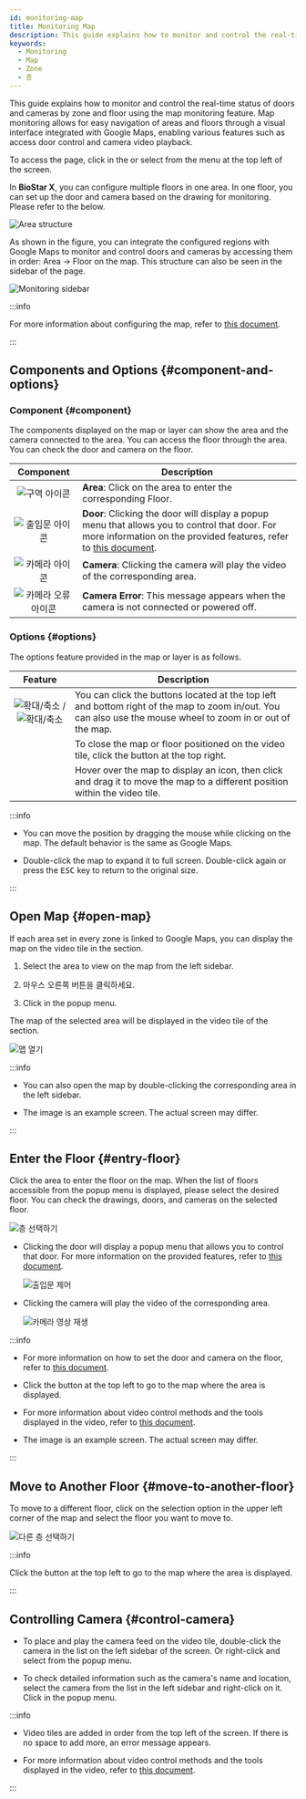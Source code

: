 ```yaml
---
id: monitoring-map
title: Monitoring Map
description: This guide explains how to monitor and control the real-time status of doors and cameras by zone and floor using the map monitoring feature. Visually manage areas and floor structures integrated with Google Maps, utilizing various features such as access control and camera video playback.
keywords:
  - Monitoring
  - Map
  - Zone
  - 층
---
```


This guide explains how to monitor and control the real-time status of doors and cameras by zone and floor using the map monitoring feature. Map monitoring allows for easy navigation of areas and floors through a visual interface integrated with Google Maps, enabling various features such as access door control and camera video playback.

To access the <Cmd sid='arena.title' /> page, click <Cmd sid='arena.title' /> in the <Cmd sid='shell.header.launcher' /> or select <Cmd sid='arena.title' /> from the menu at the top left of the screen.

In **BioStar X**, you can configure multiple floors in one area. In one floor, you can set up the door and camera based on the drawing for monitoring. Please refer to the below.

![Area structure](/img/common/monitoring-map-area-tree.png)

As shown in the figure, you can integrate the configured regions with Google Maps to monitor and control doors and cameras by accessing them in order: Area → Floor on the map. This structure can also be seen in the sidebar of the <Cmd sid='arena.title' /> page. 

![Monitoring sidebar](/img/common/monitoring-map-area-tree-example.png)

:::info

For more information about configuring the map, refer to [this document](#).

:::

## Components and Options {#component-and-options}

### Component {#component}

The components displayed on the map or layer can show the area and the camera connected to the area. You can access the floor through the area. You can check the door and camera on the floor.

<div className='col2--20-80'>

|                           Component                           | Description                                                                                                                                                                        |
| :-----------------------------------------------------------: | ---------------------------------------------------------------------------------------------------------------------------------------------------------------------------------- |
|      ![구역 아이콘](/img/common/monitoring-map-area-icon.svg)      | **Area**: Click on the area to enter the corresponding Floor.                                                                                                                      |
|   ![출입문 아이콘](/img/common/monitoring-map-floor-door-icon.svg)  | **Door**: Clicking the door will display a popup menu that allows you to control that door. For more information on the provided features, refer to [this document](control-door). |
|     ![카메라 아이콘](/img/common/monitoring-map-camera-icon.svg)    | **Camera**: Clicking the camera will play the video of the corresponding area.                                                                                                     |
| ![카메라 오류 아이콘](/img/common/monitoring-map-err-camera-icon.svg) | **Camera Error**: This message appears when the camera is not connected or powered off.                                                                                            |

</div>

### Options {#options}

The options feature provided in the map or layer is as follows.

<div className='col2--20-80'>

|                                                            Feature                                                           | Description                                                                                                                                                  |
| :--------------------------------------------------------------------------------------------------------------------------: | ------------------------------------------------------------------------------------------------------------------------------------------------------------ |
| ![확대/축소](/img/common/monitoring-map-zoom-reduce-vertical.svg) / ![확대/축소](/img/common/monitoring-map-zoom-reduce-horizon.svg) | You can click the buttons located at the top left and bottom right of the map to zoom in/out. You can also use the mouse wheel to zoom in or out of the map. |
|                                               <IcClose width='30' height='30'/>                                              | To close the map or floor positioned on the video tile, click the button at the top right.                                                                   |
|                                               <IcMove width='30' height='30'/>                                               | Hover over the map to display an icon, then click and drag it to move the map to a different position within the video tile.                                 |

</div>

:::info

* You can move the position by dragging the mouse while clicking on the map. The default behavior is the same as Google Maps.

* Double-click the map to expand it to full screen. Double-click again or press the <Kbd>ESC</Kbd> key to return to the original size.

:::

## Open Map {#open-map}

If each area set in every zone is linked to Google Maps, you can display the map on the video tile in the <Cmd sid='arena.title' /> section.

1. Select the area to view on the map from the left sidebar.

2. 마우스 오른쪽 버튼을 클릭하세요. 

3. Click <Cmd sid='arena.tree.contextMenu.openMap' /> in the popup menu.

The map of the selected area will be displayed in the video tile of the <Cmd sid='arena.title' /> section.

<Image src='/img/monitoring-map-open-map.png' alt='맵 열기' />

:::info

* You can also open the map by double-clicking the corresponding area in the left sidebar.

* The image is an example screen. The actual screen may differ.

:::

## Enter the Floor {#entry-floor}

Click the area to enter the floor on the map. When the list of floors accessible from the popup menu is displayed, please select the desired floor. You can check the drawings, doors, and cameras on the selected floor.

<Image src='/img/monitoring-map-select-floor.png' alt='층 선택하기' />

* Clicking the door will display a popup menu that allows you to control that door. For more information on the provided features, refer to [this document](control-door).

  <Image src='/img/monitoring-map-floor-control-door.png' alt='출입문 제어' />

* Clicking the camera will play the video of the corresponding area.

  <Image src='/img/monitoring-map-select-floor-play-video.png' alt='카메라 영상 재생' />

:::info

* For more information on how to set the door and camera on the floor, refer to [this document](#).

* Click the <IcBack/> button at the top left to go to the map where the area is displayed.

* For more information about video control methods and the tools displayed in the video, refer to [this document](monitoring-video#control-video).

* The image is an example screen. The actual screen may differ.

:::

## Move to Another Floor {#move-to-another-floor}

To move to a different floor, click on the selection option in the upper left corner of the map and select the floor you want to move to.

<Image src='/img/monitoring-map-select-floor-list-box.png' alt='다른 층 선택하기' />

:::info

Click the <IcBack/> button at the top left to go to the map where the area is displayed.

:::

## Controlling Camera {#control-camera}

* To place and play the camera feed on the video tile, double-click the camera in the <Cmd sid='arena.map.title' /> list on the left sidebar of the screen. Or right-click and select <Cmd sid='arena.tree.contextMenu.openVideo' /> from the popup menu.

* To check detailed information such as the camera's name and location, select the camera from the <Cmd sid='arena.map.title' /> list in the left sidebar and right-click on it. Click <Cmd sid='arena.tree.contextMenu.viewDetail' /> in the popup menu.

:::info

* Video tiles are added in order from the top left of the screen. If there is no space to add more, an error message appears.

* For more information about video control methods and the tools displayed in the video, refer to [this document](monitoring-video#control-video).

:::
